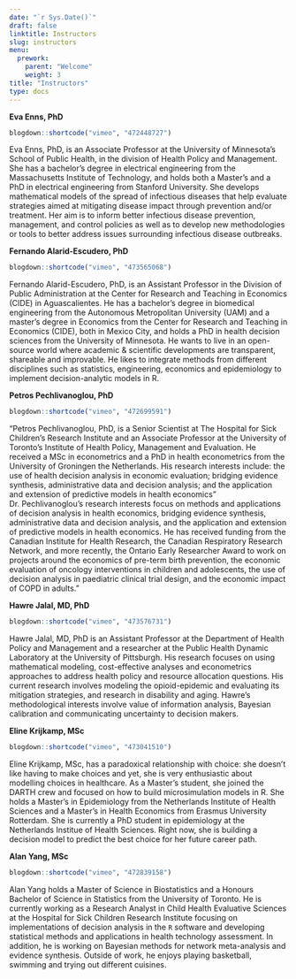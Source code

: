 ---
date: "`r Sys.Date()`"
draft: false
linktitle: Instructors
slug: instructors
menu:
  prework:
    parent: "Welcome"
    weight: 3
title: "Instructors"
type: docs
---

**Eva Enns, PhD** <a href="https://directory.sph.umn.edu/bio/sph-a-z/eva-enns" target="_blank"><i class="fas fa-link"></i></a> <a href="https://github.com/evaenns" target="_blank"><i class="fab fa-github"></i></a> 

```{r, echo=F}
blogdown::shortcode("vimeo", "472448727")
```

Eva Enns, PhD, is an Associate Professor at the University of Minnesota’s School of Public Health, in the division of Health Policy and Management. She has a bachelor’s degree in electrical engineering from the Massachusetts Institute of Technology, and holds both a Master’s and a PhD in electrical engineering from Stanford University. She develops mathematical models of the spread of infectious diseases that help evaluate strategies aimed at mitigating disease impact through prevention and/or treatment. Her aim is to inform better infectious disease prevention, management, and control policies as well as to develop new methodologies or tools to better address issues surrounding infectious disease outbreaks.

**Fernando Alarid-Escudero, PhD** <a href="https://profiles.stanford.edu/fernando-alarid-escudero" target="_blank"><i class="fas fa-link"></i></a> <a href="https://github.com/feralaes" target="_blank"><i class="fab fa-github"></i></a> 

```{r, echo=F}
blogdown::shortcode("vimeo", "473565068")
```

Fernando Alarid-Escudero, PhD, is an Assistant Professor in the Division of Public Administration at the Center for Research and Teaching in Economics (CIDE) in Aguascalientes. He has a bachelor’s degree in biomedical engineering from the Autonomous Metropolitan University (UAM) and a master’s degree in Economics from the Center for Research and Teaching in Economics (CIDE), both in Mexico City, and holds a PhD in health decision sciences from the University of Minnesota. He wants to live in an open-source world where academic & scientific developments are transparent, shareable and improvable. He likes to integrate methods from different disciplines such as statistics, engineering, economics and epidemiology to implement decision-analytic models in R. 

<!-- **Karen M. Kuntz, ScD** -->

<!-- Karen Kuntz, ScD, is a Professor and Director of Graduate Studies in Health Services Research, Policy and Administration MS and Doctoral programs at the University of Minnesota School of Public Health, Division of Health Policy and Management. She is an internationally-recognized expert in the methods and applications of simulation modeling to address clinical and public health interventions. She is past president of the Society for Medical Decision Making (SMDM) – an organization dedicated to the methods and applications of decision modeling. More recently, she served as co-chair of the International Society for Pharmacoeconomics and Outcomes Research (ISPOR)-SMDM Modeling Good Research Practices Task Force (2010-2012) where she also served as co-leader on the state-transition modeling paper. She was also a member of the 2nd Panel on Cost-Effectiveness in Health and Medicine and served as the lead on the chapter on decision modeling. She is a firm believer in the added value that decision models can bring to real-world policy. -->

**Petros Pechlivanoglou, PhD** <a href="https://ihpme.utoronto.ca/faculty/petros-pechlivanoglou/" target="_blank"><i class="fas fa-link"></i></a> <a href="https://github.com/ppehli" target="_blank"><i class="fab fa-github"></i></a>

```{r, echo=F}
blogdown::shortcode("vimeo", "472699591")
```

"Petros Pechlivanoglou, PhD, is a Senior Scientist at The Hospital for Sick Children’s Research Institute and an Associate Professor at the University of Toronto’s Institute of Health Policy, Management and Evaluation. He received a MSc in econometrics and a PhD in health econometrics from the University of Groningen the Netherlands. His research interests include: the use of health decision analysis in economic evaluation; bridging evidence synthesis, administrative data and decision analysis; and the application and extension of predictive models in health economics" Dr. Pechlivanoglou’s research interests focus on methods and applications of decision analysis in health economics, bridging evidence synthesis, administrative data and decision analysis, and the application and extension of predictive models in health economics. He has received funding from the Canadian Institute for Health Research, the Canadian Respiratory Research Network, and more recently, the Ontario Early Researcher Award to work on projects around the economics of pre-term birth prevention, the economic evaluation of oncology interventions in children and adolescents, the use of decision analysis in paediatric clinical trial design, and the economic impact of COPD in adults."

**Hawre Jalal, MD, PhD** <a href="https://publichealth.pitt.edu/home/directory/hawre-jalal" target="_blank"><i class="fas fa-link"></i></a> <a href="https://github.com/hjalal" target="_blank"><i class="fab fa-github"></i></a>

```{r, echo=F}
blogdown::shortcode("vimeo", "473576731")
```

Hawre Jalal, MD, PhD is an Assistant Professor at the Department of Health Policy and Management and a researcher at the Public Health Dynamic Laboratory at the University of Pittsburgh. His research focuses on using mathematical modeling, cost-effective analyses and econometrics approaches to address health policy and resource allocation questions. His current research involves modeling the opioid-epidemic and evaluating its mitigation strategies, and research in disability and aging. Hawre’s methodological interests involve value of information analysis, Bayesian calibration and communicating uncertainty to decision makers.

**Eline Krijkamp, MSc** <a href="https://www.researchgate.net/profile/Eline_Krijkamp2" target="_blank"><i class="fas fa-link"></i></a> <a href="https://github.com/krijkamp" target="_blank"><i class="fab fa-github"></i></a>

```{r, echo=F}
blogdown::shortcode("vimeo", "473041510")
```

Eline Krijkamp, MSc, has a paradoxical relationship with choice: she doesn’t like having to make choices and yet, she is very enthusiastic about modelling choices in healthcare. As a Master’s student, she joined the DARTH crew and focused on how to build microsimulation models in R. She holds a Master’s in Epidemiology from the Netherlands Institute of Health Sciences and a Master’s in Health Economics from Erasmus University Rotterdam. She is currently a PhD student in epidemiology at the Netherlands Institue of Health Sciences. Right now, she is building a decision model to predict the best choice for her future career path.

**Alan Yang, MSc** <a href="https://www.linkedin.com/in/alan-yang-287b8080/" target="_blank"><i class="fas fa-link"></i></a> <a href="https://github.com/alanyang0924" target="_blank"><i class="fab fa-github"></i></a>

```{r, echo=F}
blogdown::shortcode("vimeo", "472839158")
```

Alan Yang holds a Master of Science in Biostatistics and a Honours Bachelor of Science in Statistics from the University of Toronto. He is currently working as a Research Analyst in Child Health Evaluative Sciences at the Hospital for Sick Children Research Institute focusing on implementations of decision analysis in the `R` software and developing statistical methods and applications in health technology assessment. In addition, he is working on Bayesian methods for network meta-analysis and evidence synthesis. Outside of work, he enjoys playing basketball, swimming and trying out different cuisines.




